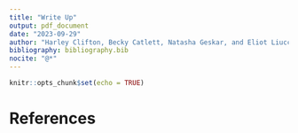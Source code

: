 ```yaml
---
title: "Write Up"
output: pdf_document
date: "2023-09-29"
author: "Harley Clifton, Becky Catlett, Natasha Geskar, and Eliot Liucci"
bibliography: bibliography.bib
nocite: "@*"
---
```


```r
knitr::opts_chunk$set(echo = TRUE)
```

# References  


